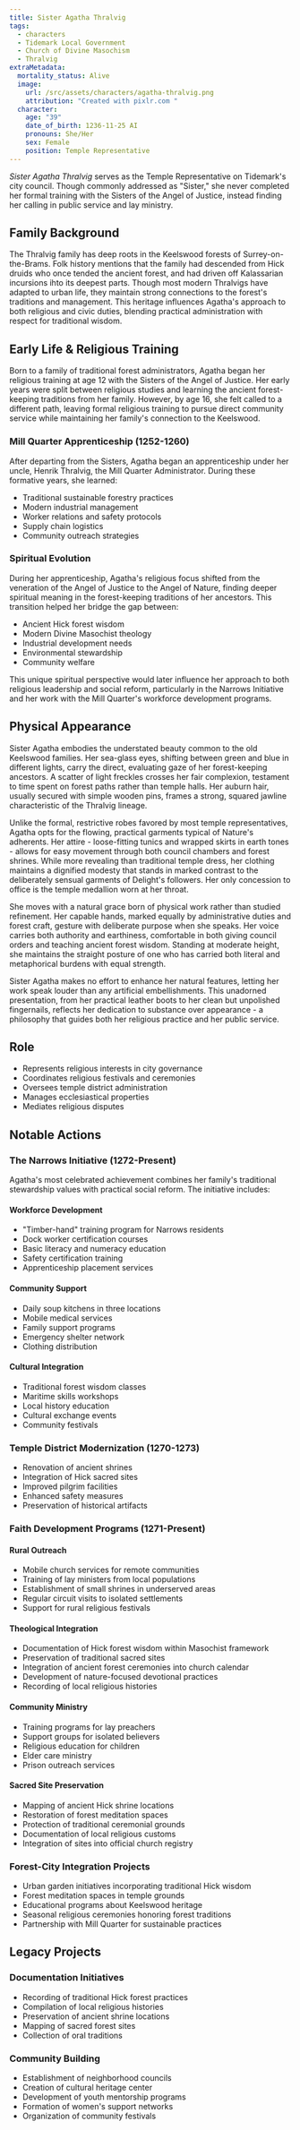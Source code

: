 ```yaml
---
title: Sister Agatha Thralvig
tags:
  - characters
  - Tidemark Local Government
  - Church of Divine Masochism
  - Thralvig
extraMetadata:
  mortality_status: Alive
  image:
    url: /src/assets/characters/agatha-thralvig.png
    attribution: "Created with pixlr.com "
  character:
    age: "39"
    date_of_birth: 1236-11-25 AI
    pronouns: She/Her
    sex: Female
    position: Temple Representative
---
```


*Sister Agatha Thralvig* serves as the Temple Representative on Tidemark's city
council. Though commonly addressed as "Sister," she never completed her formal
training with the Sisters of the Angel of Justice, instead finding her calling
in public service and lay ministry.

## Family Background

The Thralvig family has deep roots in the Keelswood forests of
Surrey-on-the-Brams. Folk history mentions that the family had descended from
Hick druids who once tended the ancient forest, and had driven off Kalassarian
incursions ihto its deepest parts. Though most modern Thralvigs have adapted to
urban life, they maintain strong connections to the forest's traditions and
management. This heritage influences Agatha's approach to both religious and
civic duties, blending practical administration with respect for traditional
wisdom.

## Early Life & Religious Training

Born to a family of traditional forest administrators, Agatha began her
religious training at age 12 with the Sisters of the Angel of Justice. Her early
years were split between religious studies and learning the ancient
forest-keeping traditions from her family. However, by age 16, she felt called
to a different path, leaving formal religious training to pursue direct
community service while maintaining her family's connection to the Keelswood.

### Mill Quarter Apprenticeship (1252-1260)

After departing from the Sisters, Agatha began an apprenticeship under her
uncle, Henrik Thralvig, the Mill Quarter Administrator. During these formative
years, she learned:

* Traditional sustainable forestry practices
* Modern industrial management
* Worker relations and safety protocols
* Supply chain logistics
* Community outreach strategies

### Spiritual Evolution

During her apprenticeship, Agatha's religious focus shifted from the veneration
of the Angel of Justice to the Angel of Nature, finding deeper spiritual meaning
in the forest-keeping traditions of her ancestors. This transition helped her
bridge the gap between:

* Ancient Hick forest wisdom
* Modern Divine Masochist theology
* Industrial development needs
* Environmental stewardship
* Community welfare

This unique spiritual perspective would later influence her approach to both
religious leadership and social reform, particularly in the Narrows Initiative
and her work with the Mill Quarter's workforce development programs.

## Physical Appearance

Sister Agatha embodies the understated beauty common to the old Keelswood
families. Her sea-glass eyes, shifting between green and blue in different
lights, carry the direct, evaluating gaze of her forest-keeping ancestors. A
scatter of light freckles crosses her fair complexion, testament to time spent
on forest paths rather than temple halls. Her auburn hair, usually secured with
simple wooden pins, frames a strong, squared jawline characteristic of the
Thralvig lineage.

Unlike the formal, restrictive robes favored by most temple representatives,
Agatha opts for the flowing, practical garments typical of Nature's adherents.
Her attire - loose-fitting tunics and wrapped skirts in earth tones - allows for
easy movement through both council chambers and forest shrines. While more
revealing than traditional temple dress, her clothing maintains a dignified
modesty that stands in marked contrast to the deliberately sensual garments of
Delight's followers. Her only concession to office is the temple medallion worn
at her throat.

She moves with a natural grace born of physical work rather than studied
refinement. Her capable hands, marked equally by administrative duties and
forest craft, gesture with deliberate purpose when she speaks. Her voice carries
both authority and earthiness, comfortable in both giving council orders and
teaching ancient forest wisdom. Standing at moderate height, she maintains the
straight posture of one who has carried both literal and metaphorical burdens
with equal strength.

Sister Agatha makes no effort to enhance her natural features, letting her work
speak louder than any artificial embellishments. This unadorned presentation,
from her practical leather boots to her clean but unpolished fingernails,
reflects her dedication to substance over appearance - a philosophy that guides
both her religious practice and her public service.

## Role

* Represents religious interests in city governance
* Coordinates religious festivals and ceremonies
* Oversees temple district administration
* Manages ecclesiastical properties
* Mediates religious disputes

## Notable Actions

### The Narrows Initiative (1272-Present)

Agatha's most celebrated achievement combines her family's traditional
stewardship values with practical social reform. The initiative includes:

#### Workforce Development

* "Timber-hand" training program for Narrows residents
* Dock worker certification courses
* Basic literacy and numeracy education
* Safety certification training
* Apprenticeship placement services

#### Community Support

* Daily soup kitchens in three locations
* Mobile medical services
* Family support programs
* Emergency shelter network
* Clothing distribution

#### Cultural Integration

* Traditional forest wisdom classes
* Maritime skills workshops
* Local history education
* Cultural exchange events
* Community festivals

### Temple District Modernization (1270-1273)

* Renovation of ancient shrines
* Integration of Hick sacred sites
* Improved pilgrim facilities
* Enhanced safety measures
* Preservation of historical artifacts

### Faith Development Programs (1271-Present)

#### Rural Outreach

* Mobile church services for remote communities
* Training of lay ministers from local populations
* Establishment of small shrines in underserved areas
* Regular circuit visits to isolated settlements
* Support for rural religious festivals

#### Theological Integration

* Documentation of Hick forest wisdom within Masochist framework
* Preservation of traditional sacred sites
* Integration of ancient forest ceremonies into church calendar
* Development of nature-focused devotional practices
* Recording of local religious histories

#### Community Ministry

* Training programs for lay preachers
* Support groups for isolated believers
* Religious education for children
* Elder care ministry
* Prison outreach services

#### Sacred Site Preservation

* Mapping of ancient Hick shrine locations
* Restoration of forest meditation spaces
* Protection of traditional ceremonial grounds
* Documentation of local religious customs
* Integration of sites into official church registry

### Forest-City Integration Projects

* Urban garden initiatives incorporating traditional Hick wisdom
* Forest meditation spaces in temple grounds
* Educational programs about Keelswood heritage
* Seasonal religious ceremonies honoring forest traditions
* Partnership with Mill Quarter for sustainable practices

## Legacy Projects

### Documentation Initiatives

* Recording of traditional Hick forest practices
* Compilation of local religious histories
* Preservation of ancient shrine locations
* Mapping of sacred forest sites
* Collection of oral traditions

### Community Building

* Establishment of neighborhood councils
* Creation of cultural heritage center
* Development of youth mentorship programs
* Formation of women's support networks
* Organization of community festivals
